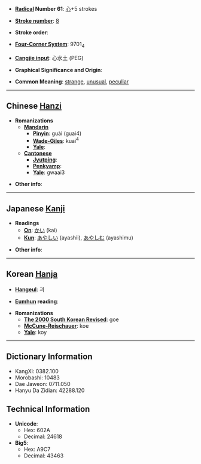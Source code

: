 * '''[[Wiktionary:Chinese radical index| Radical]] Number 61''': [[Wiktionary:Chinese radical index 心|心]]+5 strokes

* '''[[Wiktionary:Chinese total strokes index|Stroke number]]''': [[Wiktionary:Chinese total strokes index 8|8]]

* '''Stroke order''': 

* '''[[Wiktionary:Chinese four corner index|Four-Corner System]]''': 9701<sub>4</sub>

* '''[[Wiktionary:Chinese Cangjie index|Cangjie input]]''': 心水土 (PEG)

* '''Graphical Significance and Origin''': 

* '''Common Meaning''': [[strange]], [[unusual]], [[peculiar]]

----

== Chinese [[Hanzi]] ==

* '''Romanizations'''
** '''[[Mandarin]]'''
*** '''[[Pinyin]]''': guài (guai4)
*** '''[[Wade-Giles]]''': kuai<sup>4</sup>
*** '''[[Yale]]''': 
** '''[[Cantonese]]'''
*** '''[[Jyutping]]''':
*** '''[[Penkyamp]]''': 
*** '''[[Yale]]''': gwaai3

* '''Other info''': 

----

== Japanese [[Kanji]] ==

* '''Readings'''
** '''[[On]]''': [[かい]] (kai)
** '''[[Kun]]''': [[あやしい]] (ayashii), [[あやしむ]] (ayashimu)

* '''Other info''':  

----

== Korean [[Hanja]] ==

* '''[[Hangeul]]''': 괴

* '''[[Eumhun]] reading''': 

* '''Romanizations'''
** '''[[The 2000 South Korean Revised Romanization|The 2000 South Korean Revised]]''': goe
** '''[[McCune-Reischauer]]''': koe
** '''[[Yale]]''': koy

----

== Dictionary Information ==

* KangXi: 0382.100
* Morobashi: 10483
* Dae Jaweon: 0711.050
* Hanyu Da Zidian: 42288.120

== Technical Information ==

* '''Unicode''':
** Hex: 602A
** Decimal: 24618
* '''Big5''':
** Hex: A9C7
** Decimal: 43463